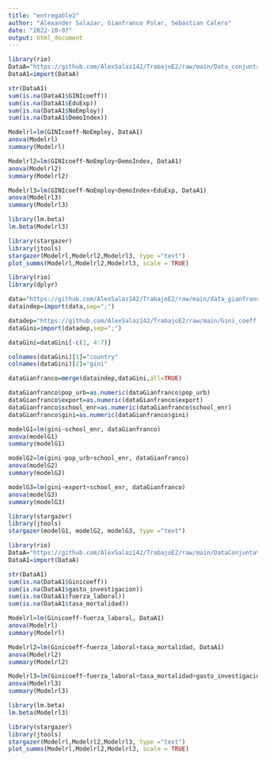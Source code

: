 ---
title: "entregable2"
author: "Alexander Salazar, Gianfranco Polar, Sebastian Calero"
date: "2022-10-07"
output: html_document
---

```{r}
library(rio)
DataA="https://github.com/AlexSalaz142/TrabajoE2/raw/main/Data_conjunta_Alex.csv"
DataA1=import(DataA)
```

```{r}
str(DataA1)
sum(is.na(DataA1$GINIcoeff))
sum(is.na(DataA1$EduExp))
sum(is.na(DataA1$NoEmploy))
sum(is.na(DataA1$DemoIndex))
```

```{r}
Modelrl=lm(GINIcoeff~NoEmploy, DataA1)
anova(Modelrl)
summary(Modelrl)
```

```{r}
Modelrl2=lm(GINIcoeff~NoEmploy+DemoIndex, DataA1)
anova(Modelrl2)
summary(Modelrl2)
```

```{r}
Modelrl3=lm(GINIcoeff~NoEmploy+DemoIndex+EduExp, DataA1)
anova(Modelrl3)
summary(Modelrl3)
```
```{r}
library(lm.beta)
lm.beta(Modelrl3)
```

```{r}
library(stargazer)
library(jtools)
stargazer(Modelrl,Modelrl2,Modelrl3, type ="text")
plot_summs(Modelrl,Modelrl2,Modelrl3, scale = TRUE)
```

```{r}
library(rio)
library(dplyr)
```


```{r}
data="https://github.com/AlexSalaz142/TrabajoE2/raw/main/data_gianfranco.csv"
dataindep=import(data,sep=";")
```
```{r}
datadep="https://github.com/AlexSalaz142/TrabajoE2/raw/main/Gini_coeff.csv"
dataGini=import(datadep,sep=";")
```

```{r}
dataGini=dataGini[-c(2, 4:7)]
```

```{r}
colnames(dataGini)[1]="country"
colnames(dataGini)[2]="gini"
```

```{r}
dataGianfranco=merge(dataindep,dataGini,all=TRUE)
```

```{r}
dataGianfranco$pop_urb=as.numeric(dataGianfranco$pop_urb)
dataGianfranco$export=as.numeric(dataGianfranco$export)
dataGianfranco$school_enr=as.numeric(dataGianfranco$school_enr)
dataGianfranco$gini=as.numeric(dataGianfranco$gini)
```

```{r}
modelG1=lm(gini~school_enr, dataGianfranco)
anova(modelG1)
summary(modelG1)
```
```{r}
modelG2=lm(gini~pop_urb+school_enr, dataGianfranco)
anova(modelG2)
summary(modelG2)
```
```{r}
modelG3=lm(gini~export+school_enr, dataGianfranco)
anova(modelG3)
summary(modelG3)
```

```{r}
library(stargazer)
library(jtools)
stargazer(modelG1, modelG2, modelG3, type ="text")
```

```{r}
library(rio)
DataA="https://github.com/AlexSalaz142/TrabajoE2/raw/main/DataConjunta%20-%20Hoja%201.csv"
DataA1=import(DataA)
```
```{r}
str(DataA1)
sum(is.na(DataA1$Ginicoeff))
sum(is.na(DataA1$gasto_investigacion))
sum(is.na(DataA1$fuerza_laboral))
sum(is.na(DataA1$tasa_mortalidad))
```
```{r}
Modelrl=lm(Ginicoeff~fuerza_laboral, DataA1)
anova(Modelrl)
summary(Modelrl)
```
```{r}
Modelrl2=lm(Ginicoeff~fuerza_laboral+tasa_mortalidad, DataA1)
anova(Modelrl2)
summary(Modelrl2)
```
```{r}
Modelrl3=lm(Ginicoeff~fuerza_laboral+tasa_mortalidad+gasto_investigacion, DataA1)
anova(Modelrl3)
summary(Modelrl3)
```
```{r}
library(lm.beta)
lm.beta(Modelrl3)
```

```{r}
library(stargazer)
library(jtools)
stargazer(Modelrl,Modelrl2,Modelrl3, type ="text")
plot_summs(Modelrl,Modelrl2,Modelrl3, scale = TRUE)
```
